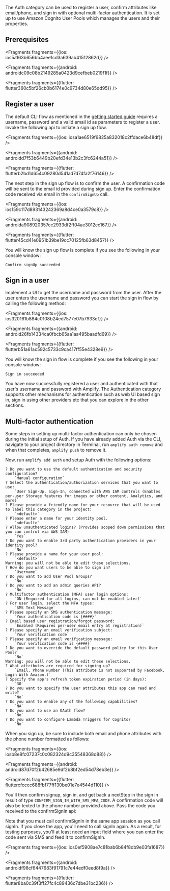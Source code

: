 
The Auth category can be used to register a user, confirm attributes like email/phone, and sign in with optional multi-factor authentication. It is set up to use Amazon Cognito User Pools which manages the users and their properties.

## Prerequisites




<Fragments fragments={{ios: ios5a163b656bb4aee1cd3a639ab41512862d}} />



<Fragments fragments={{android: androidc09c08b2149285a0423d9cefbeb0219f1f}} />



<Fragments fragments={{flutter: flutter360c5bf26cb0b6174e0c9734d80e65dd95}} />

## Register a user

The default CLI flow as mentioned in the [getting started guide](/lib/auth/getting-started) requires a username, password and a valid email id as parameters to register a user. Invoke the following api to initiate a sign up flow.




<Fragments fragments={{ios: iosa1ae6519f6825a832018c2ffdace6b48df}} />



<Fragments fragments={{android: androidd7f53b6449b20efd34e13b2c3fc6244a51}} />



<Fragments fragments={{flutter: flutterb2bd1d654c09280d541ad7d74fa2f76146}} />

The next step in the sign up flow is to confirm the user. A confirmation code will be sent to the email id provided during sign up. Enter the confirmation code received via email in the `confirmSignUp` call.




<Fragments fragments={{ios: ios159c117d893143242369a8d4ce0a3579c8}} />



<Fragments fragments={{android: androida908920357cc2933df2ff04ae3012cc167}} />



<Fragments fragments={{flutter: flutter45cd41e0951b39be19cc70125fb63d8457}} />

You will know the sign up flow is complete if you see the following in your console window:

```console
Confirm signUp succeeded
```

## Sign in a user

Implement a UI to get the username and password from the user. After the user enters the username and password you can start the sign in flow by calling the following method:




<Fragments fragments={{ios: ios320161b884c0108b24ed7577e07b7933ef}} />



<Fragments fragments={{android: android26fb14334ca0fbcb65aa1aa495baadfd69}} />



<Fragments fragments={{flutter: flutterb51a61ac592c5733c9ca417ff55e4328e9}} />

You will know the sign in flow is complete if you see the following in your console window:

```console
Sign in succeeded
```

You have now successfully registered a user and authenticated with that user's username and password with Amplify. The Authentication category supports other mechanisms for authentication such as web UI based sign in, sign in using other providers etc that you can explore in the other sections.

## Multi-factor authentication

Some steps in setting up multi-factor authentication can only be chosen during the initial setup of Auth. If you have already added Auth via the CLI, navigate to your project directory in Terminal, run `amplify auth remove` and when that completes, `amplify push` to remove it.  

Now, run `amplify add auth` and setup Auth with the following options:  

```console
? Do you want to use the default authentication and security configuration? 
    `Manual configuration`
? Select the authentication/authorization services that you want to use: 
    `User Sign-Up, Sign-In, connected with AWS IAM controls (Enables per-user Storage features for images or other content, Analytics, and more)`
? Please provide a friendly name for your resource that will be used to label this category in the project: 
    `<default>`
? Please enter a name for your identity pool. 
    `<default>`
? Allow unauthenticated logins? (Provides scoped down permissions that you can control via AWS IAM) 
    `Yes`
? Do you want to enable 3rd party authentication providers in your identity pool? 
    `No`
? Please provide a name for your user pool: 
    `<default>`
Warning: you will not be able to edit these selections.
? How do you want users to be able to sign in? 
    `Username`
? Do you want to add User Pool Groups? 
    `No`
? Do you want to add an admin queries API? 
    `No`
? Multifactor authentication (MFA) user login options: 
    `ON (Required for all logins, can not be enabled later)`
? For user login, select the MFA types: 
    `SMS Text Message`
? Please specify an SMS authentication message: 
    `Your authentication code is {####}`
? Email based user registration/forgot password: 
    `Enabled (Requires per-user email entry at registration)`
? Please specify an email verification subject: 
    `Your verification code`
? Please specify an email verification message: 
    `Your verification code is {####}`
? Do you want to override the default password policy for this User Pool? 
    `No`
Warning: you will not be able to edit these selections.
? What attributes are required for signing up? 
    `Email, Phone Number (This attribute is not supported by Facebook, Login With Amazon.)`
? Specify the app's refresh token expiration period (in days): 
    `30`
? Do you want to specify the user attributes this app can read and write? 
    `No`
? Do you want to enable any of the following capabilities?
    `NA`
? Do you want to use an OAuth flow? 
    `No`
? Do you want to configure Lambda Triggers for Cognito? 
    `No`
```

When you sign up, be sure to include both email and phone attributes with the phone number formatted as follows:




<Fragments fragments={{ios: iosb8e8fc07237c0c082324d9c35548368d88}} />



<Fragments fragments={{android: android87d70f2b42685e9df2b8bf2ed54d78eb3e}} />



<Fragments fragments={{flutter: fluttercfcccc688fbf77ff130be01e7e4544d110}} />

You'll then confirm signup, sign in, and get back a nextStep in the sign in result of type `CONFIRM_SIGN_IN_WITH_SMS_MFA_CODE`.
A confirmation code will also be texted to the phone number provided above. Pass the code you received to the confirmSignIn api:

<Callout>
Note that you must call confirmSignIn in the same app session as you call signIn. If you close the app, you'll need to call signIn again.
As a result, for testing purposes, you'll at least need an input field where you can enter the code sent via SMS and feed it to confirmSignIn.
</Callout>




<Fragments fragments={{ios: ios0ef5908ae7c81bab6b84f8db9e03fa1687}} />



<Fragments fragments={{android: androidf98cf6447683f91791c7e44edf0eed8f9a}} />



<Fragments fragments={{flutter: flutter8ba0c39f3ff27fc4c89436c7dbe31bc236}} />
